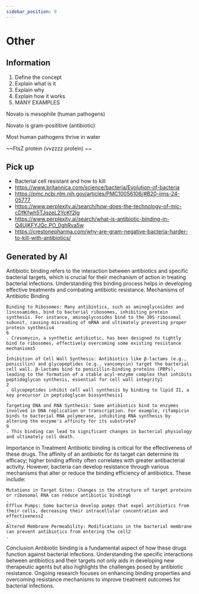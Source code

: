 ```yaml
---
sidebar_position: 9
---
```

# Other

## Information
1. Define the concept
2. Explain what is it
3. Explain why
4. Explain how it works
5. MANY EXAMPLES

Novato is mesophile (human pathogens)

Novato is gram-posititive (antibiotic)

Most human pathogens thrive in water

~~FtsZ protein (vvzzzz protein)
~~
## Pick up
- Bacterial cell resistant and how to kill
- https://www.britannica.com/science/bacteria/Evolution-of-bacteria
- https://pmc.ncbi.nlm.nih.gov/articles/PMC10056106/#B20-ijms-24-05777
- https://www.perplexity.ai/search/how-does-the-technology-of-mic-cDfKfwh5TJqzeL2YcKf2Ig
- https://www.perplexity.ai/search/what-is-antibiotic-binding-in-Q4UjKFYJQc.PO_0ghRva5w
- https://crestonepharma.com/why-are-gram-negative-bacteria-harder-to-kill-with-antibiotics/

## Generated by AI
Antibiotic binding refers to the interaction between antibiotics and specific bacterial targets, which is crucial for their mechanism of action in treating bacterial infections. Understanding this binding process helps in developing effective treatments and combating antibiotic resistance.
Mechanisms of Antibiotic Binding

    Binding to Ribosomes: Many antibiotics, such as aminoglycosides and lincosamides, bind to bacterial ribosomes, inhibiting protein synthesis. For instance, aminoglycosides bind to the 30S ribosomal subunit, causing misreading of mRNA and ultimately preventing proper protein synthesis4
    6
    . Cresomycin, a synthetic antibiotic, has been designed to tightly bind to ribosomes, effectively overcoming some existing resistance mechanisms5
    .
    Inhibition of Cell Wall Synthesis: Antibiotics like β-lactams (e.g., penicillin) and glycopeptides (e.g., vancomycin) target the bacterial cell wall. β-lactams bind to penicillin-binding proteins (PBPs), leading to the formation of a stable acyl-enzyme complex that inhibits peptidoglycan synthesis, essential for cell wall integrity1
    2
    . Glycopeptides inhibit cell wall synthesis by binding to lipid II, a key precursor in peptidoglycan biosynthesis1
    .
    Targeting DNA and RNA Synthesis: Some antibiotics bind to enzymes involved in DNA replication or transcription. For example, rifampicin binds to bacterial RNA polymerase, inhibiting RNA synthesis by altering the enzyme's affinity for its substrate7
    9
    . This binding can lead to significant changes in bacterial physiology and ultimately cell death.

Importance in Treatment
Antibiotic binding is critical for the effectiveness of these drugs. The affinity of an antibiotic for its target can determine its efficacy; higher binding affinity often correlates with greater antibacterial activity. However, bacteria can develop resistance through various mechanisms that alter or reduce the binding efficiency of antibiotics. These include:

    Mutations in Target Sites: Changes in the structure of target proteins or ribosomal RNA can reduce antibiotic binding6
    .
    Efflux Pumps: Some bacteria develop pumps that expel antibiotics from their cells, decreasing their intracellular concentration and effectiveness2
    .
    Altered Membrane Permeability: Modifications in the bacterial membrane can prevent antibiotics from entering the cell2
    .

Conclusion
Antibiotic binding is a fundamental aspect of how these drugs function against bacterial infections. Understanding the specific interactions between antibiotics and their targets not only aids in developing new therapeutic agents but also highlights the challenges posed by antibiotic resistance. Ongoing research focuses on enhancing binding properties and overcoming resistance mechanisms to improve treatment outcomes for bacterial infections.
